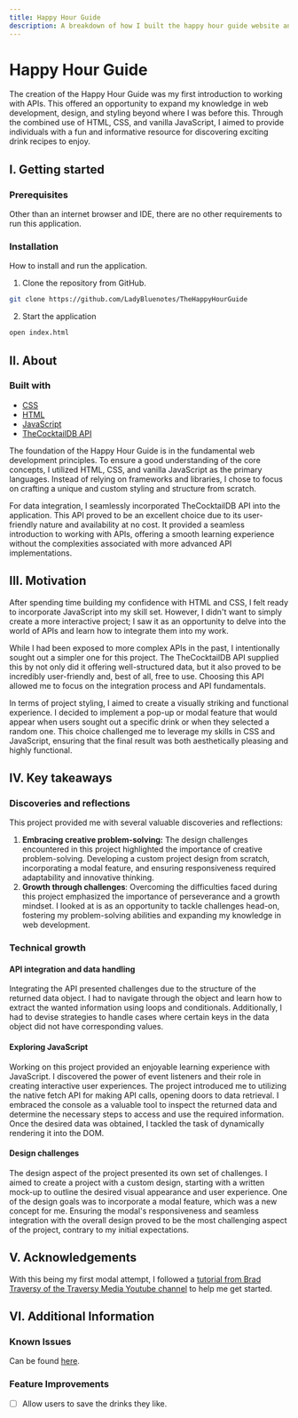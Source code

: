 ```yaml
---
title: Happy Hour Guide
description: A breakdown of how I built the happy hour guide website and what I learned in the process.
---
```



# Happy Hour Guide

The creation of the Happy Hour Guide was my first introduction to working with APIs. This offered an opportunity to expand my knowledge in web development, design, and styling beyond where I was before this. Through the combined use of HTML, CSS, and vanilla JavaScript, I aimed to provide individuals with a fun and informative resource for discovering exciting drink recipes to enjoy.

<Hero
  src="/HappyHour.png"
  alt="Screenshot of happy hour guide website."
  repo="https://github.com/LadyBluenotes/TheHappyHourGuide"
  href="https://happyhour.sarahgerrard.me/"
/>

## I. Getting started

### Prerequisites

Other than an internet browser and IDE, there are no other requirements to run this application.

### Installation

How to install and run the application.

1. Clone the repository from GitHub.

```bash copy
git clone https://github.com/LadyBluenotes/TheHappyHourGuide
```

2. Start the application

```bash copy
open index.html
```

## II. About

### Built with

- [CSS]((https://developer.mozilla.org/en-US/docs/Web/CSS))
- [HTML](https://developer.mozilla.org/en-US/docs/Web/HTML)
- [JavaScript](https://developer.mozilla.org/en-US/docs/Web/JavaScript)
- [TheCocktailDB API](https://www.thecocktaildb.com/api.php)

The foundation of the Happy Hour Guide is in the fundamental web development principles. To ensure a good understanding of the core concepts, I utilized HTML, CSS, and vanilla JavaScript as the primary languages. Instead of relying on frameworks and libraries, I chose to focus on crafting a unique and custom styling and structure from scratch.

For data integration, I seamlessly incorporated TheCocktailDB API into the application. This API proved to be an excellent choice due to its user-friendly nature and availability at no cost. It provided a seamless introduction to working with APIs, offering a smooth learning experience without the complexities associated with more advanced API implementations.

## III. Motivation

After spending time building my confidence with HTML and CSS, I felt ready to incorporate JavaScript into my skill set. However, I didn't want to simply create a more interactive project; I saw it as an opportunity to delve into the world of APIs and learn how to integrate them into my work.

While I had been exposed to more complex APIs in the past, I intentionally sought out a simpler one for this project. The TheCocktailDB API supplied this by not only did it offering well-structured data, but it also proved to be incredibly user-friendly and, best of all, free to use. Choosing this API allowed me to focus on the integration process and API fundamentals.

In terms of project styling, I aimed to create a visually striking and functional experience. I decided to implement a pop-up or modal feature that would appear when users sought out a specific drink or when they selected a random one. This choice challenged me to leverage my skills in CSS and JavaScript, ensuring that the final result was both aesthetically pleasing and highly functional.

## IV. Key takeaways

### Discoveries and reflections

This project provided me with several valuable discoveries and reflections:

1. **Embracing creative problem-solving:** The design challenges encountered in this project highlighted the importance of creative problem-solving. Developing a custom project design from scratch, incorporating a modal feature, and ensuring responsiveness required adaptability and innovative thinking.
2. **Growth through challenges**: Overcoming the difficulties faced during this project emphasized the importance of perseverance and a growth mindset. I looked at is as an opportunity to tackle challenges head-on, fostering my problem-solving abilities and expanding my knowledge in web development.

### Technical growth

#### API integration and data handling

Integrating the API presented challenges due to the structure of the returned data object. I had to navigate through the object and learn how to extract the wanted information using loops and conditionals. Additionally, I had to devise strategies to handle cases where certain keys in the data object did not have corresponding values.

#### Exploring JavaScript

Working on this project provided an enjoyable learning experience with JavaScript. I discovered the power of event listeners and their role in creating interactive user experiences. The project introduced me to utilizing the native fetch API for making API calls, opening doors to data retrieval. I embraced the console as a valuable tool to inspect the returned data and determine the necessary steps to access and use the required information. Once the desired data was obtained, I tackled the task of dynamically rendering it into the DOM.

#### Design challenges

The design aspect of the project presented its own set of challenges. I aimed to create a project with a custom design, starting with a written mock-up to outline the desired visual appearance and user experience. One of the design goals was to incorporate a modal feature, which was a new concept for me. Ensuring the modal's responsiveness and seamless integration with the overall design proved to be the most challenging aspect of the project, contrary to my initial expectations.

## V. Acknowledgements

With this being my first modal attempt, I followed a [tutorial from Brad Traversy of the Traversy Media Youtube channel](https://www.youtube.com/watch?v=6ophW7Ask_0&ab_channel=TraversyMedia) to help me get started.

## VI. Additional Information

### Known Issues

Can be found [here](https://github.com/LadyBluenotes/TheHappyHourGuide/issues).

### Feature Improvements

- [ ] Allow users to save the drinks they like.
